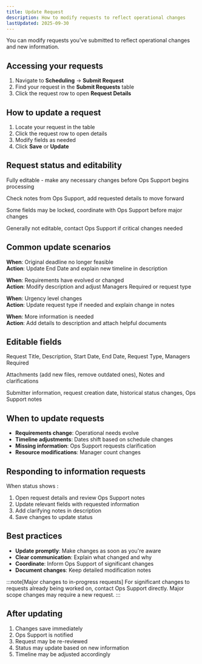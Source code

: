 ```yaml
---
title: Update Request
description: How to modify requests to reflect operational changes
lastUpdated: 2025-09-30
---
```



You can modify requests you've submitted to reflect operational changes and new information.

## Accessing your requests

1. Navigate to **Scheduling** → **Submit Request**
2. Find your request in the **Submit Requests** table
3. Click the request row to open **Request Details**

## How to update a request

1. Locate your request in the table
2. Click the request row to open details
3. Modify fields as needed
4. Click **Save** or **Update**

## Request status and editability

<Accordion>
  <AccordionItem title="Not Yet Started">
    <p>
      <Badge text="Not Yet Started" variant="caution" /> Fully editable - make any necessary changes before Ops Support begins processing
    </p>
  </AccordionItem>
  <AccordionItem title="Missing Information">
    <p>
      <Badge text="Missing Information" variant="danger" /> Check notes from Ops Support, add requested details to move forward
    </p>
  </AccordionItem>
  <AccordionItem title="In Progress">
    <p>
      <Badge text="In Progress" variant="note" /> Some fields may be locked, coordinate with Ops Support before major changes
    </p>
  </AccordionItem>
  <AccordionItem title="Completed">
    <p>
      <Badge text="Completed" variant="success" /> Generally not editable, contact Ops Support if critical changes needed
    </p>
  </AccordionItem>
</Accordion>

## Common update scenarios

<Accordion>
  <AccordionItem title="Timeline Extensions">
    <p>
      <strong>When</strong>: Original deadline no longer feasible<br/>
      <strong>Action</strong>: Update End Date and explain new timeline in description
    </p>
  </AccordionItem>
  <AccordionItem title="Scope Changes">
    <p>
      <strong>When</strong>: Requirements have evolved or changed<br/>
      <strong>Action</strong>: Modify description and adjust Managers Required or request type
    </p>
  </AccordionItem>
  <AccordionItem title="Priority Adjustments">
    <p>
      <strong>When</strong>: Urgency level changes<br/>
      <strong>Action</strong>: Update request type if needed and explain change in notes
    </p>
  </AccordionItem>
  <AccordionItem title="Clarifications">
    <p>
      <strong>When</strong>: More information is needed<br/>
      <strong>Action</strong>: Add details to description and attach helpful documents
    </p>
  </AccordionItem>
</Accordion>

## Editable fields

<Accordion>
  <AccordionItem title="Core Information">
    <p>
      Request Title, Description, Start Date, End Date, Request Type, Managers Required
    </p>
  </AccordionItem>
  <AccordionItem title="Supporting Materials">
    <p>
      Attachments (add new files, remove outdated ones), Notes and clarifications
    </p>
  </AccordionItem>
  <AccordionItem title="Cannot Change">
    <p>
      Submitter information, request creation date, historical status changes, Ops Support notes
    </p>
  </AccordionItem>
</Accordion>

## When to update requests

- **Requirements change**: Operational needs evolve
- **Timeline adjustments**: Dates shift based on schedule changes
- **Missing information**: Ops Support requests clarification
- **Resource modifications**: Manager count changes

## Responding to information requests

When status shows <Badge text="Missing Information" variant="danger" />:

1. Open request details and review Ops Support notes
2. Update relevant fields with requested information
3. Add clarifying notes in description
4. Save changes to update status

## Best practices

- **Update promptly**: Make changes as soon as you're aware
- **Clear communication**: Explain what changed and why
- **Coordinate**: Inform Ops Support of significant changes
- **Document changes**: Keep detailed modification notes

:::note[Major changes to in-progress requests]
For significant changes to requests already being worked on, contact Ops Support directly. Major scope changes may require a new request.
:::

## After updating

1. Changes save immediately
2. Ops Support is notified
3. Request may be re-reviewed
4. Status may update based on new information
5. Timeline may be adjusted accordingly